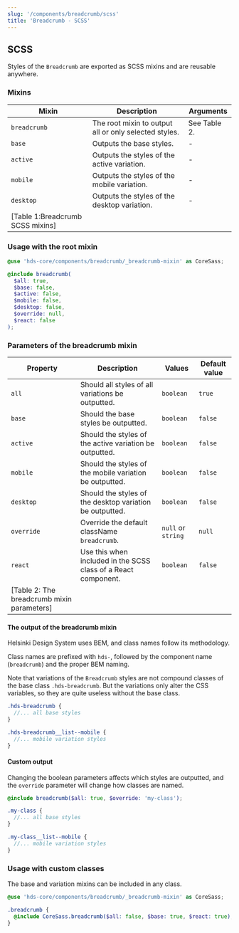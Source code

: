 ```yaml
---
slug: '/components/breadcrumb/scss'
title: 'Breadcrumb - SCSS'
---
```




## SCSS

Styles of the `Breadcrumb` are exported as SCSS mixins and are reusable anywhere.

### Mixins

| Mixin         | Description                                           | Arguments                                                                   |
| ------------- | ----------------------------------------------------- | --------------------------------------------------------------------------- |
| `breadcrumb`  | The root mixin to output all or only selected styles. | See <AnchorLink anchor="parameters-of-the-root-mixin">Table 2</AnchorLink>. |
| `base`        | Outputs the base styles.                              | -                                                                           |
| `active`      | Outputs the styles of the active variation.           | -                                                                           |
| `mobile`      | Outputs the styles of the mobile variation.           | -                                                                           |
| `desktop`     | Outputs the styles of the desktop variation.          | -                                                                           |
| [Table 1:Breadcrumb SCSS mixins] |

### Usage with the root mixin

```scss
@use 'hds-core/components/breadcrumb/_breadcrumb-mixin' as CoreSass;

@include breadcrumb(
  $all: true,
  $base: false,
  $active: false,
  $mobile: false,
  $desktop: false,
  $override: null,
  $react: false
);
```

### Parameters of the breadcrumb mixin

| Property      | Description                                                    | Values             | Default value |
| ------------- | -------------------------------------------------------------- | ------------------ | ------------- |
| `all`         | Should all styles of all variations be outputted.              | `boolean`          | `true`        |
| `base`        | Should the base styles be outputted.                           | `boolean`          | `false`       |
| `active`      | Should the styles of the active variation be outputted.        | `boolean`          | `false`       |
| `mobile`      | Should the styles of the mobile variation be outputted.        | `boolean`          | `false`       |
| `desktop`     | Should the styles of the desktop variation be outputted.       | `boolean`          | `false`       |
| `override`    | Override the default className `breadcrumb`.                   | `null` or `string` | `null`        |
| `react`       | Use this when included in the SCSS class of a React component. | `boolean`          | `false`       |
| [Table 2: The breadcrumb mixin parameters] |

#### The output of the breadcrumb mixin

Helsinki Design System uses <ExternalLink href="https://getbem.com/">BEM</ExternalLink>, and class names follow its methodology.

Class names are prefixed with `hds-`, followed by the component name (`breadcrumb`) and the proper BEM naming.

Note that variations of the `Breadcrumb` styles are not compound classes of the base class `.hds-breadcrumb`. But the variations only alter the CSS variables, so they are quite useless without the base class.

```scss
.hds-breadcrumb {
  //... all base styles
}

.hds-breadcrumb__list--mobile {
  //... mobile variation styles
}
```

#### Custom output

Changing the boolean parameters affects which styles are outputted, and the `override` parameter will change how classes are named.

```scss
@include breadcrumb($all: true, $override: 'my-class');

.my-class {
  //... all base styles
}

.my-class__list--mobile {
  //... mobile variation styles
}
```

### Usage with custom classes

The base and variation mixins can be included in any class.

```scss
@use 'hds-core/components/breadcrumb/_breadcrumb-mixin' as CoreSass;

.breadcrumb {
  @include CoreSass.breadcrumb($all: false, $base: true, $react: true);
}
```

